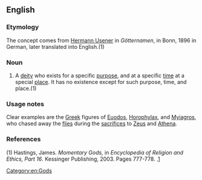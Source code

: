 ==English==

===Etymology===
The concept comes from [[w:Hermann Usener|Hermann Usener]] in ''Götternamen'', in Bonn, 1896 in German, later translated into English.(1)

===Noun===
{{en-noun}}

# A [[deity]] who exists for a specific [[purpose]], and at a specific [[time]] at a special [[place]]. It has no existence except for such purpose, time, and place.(1)

===Usage notes===
Clear examples are the [[Greek]] figures of [[w:Euodos|Euodos]], [[w:Horophylax|Horophylax]], and [[w:Myiagros|Myiagros]], who chased away the [[fly|flies]] during the [[sacrifice]]s to [[Zeus]] and [[Athena]].

===References===
(1) Hastings, James. ''Momentary Gods,'' in ''Encyclopedia of Religion and Ethics, Part 16''. Kessinger Publishing, 2003. Pages 777-778. {{ISBN|0766136930}}.[http://books.google.com/books?id=ao4qMWcx50oC&pg=PA778&lpg=PA778&dq=myiagros+%22momentary+god%22&source=web&ots=xylZdnhNyw&sig=qKacLJp3rY5TmAlG9B0ZIKhg9Xk#PPA777,M1]

[[Category:en:Gods]]